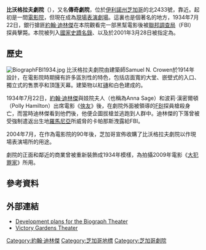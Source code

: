 {{noteTA
|1=zh-hk:俠友; zh-tw:曼哈頓通俗劇; zh-cn:男人世界;
|2=zh-hk:大犯罪家; zh-tw:頭號公敵; zh-cn:公众之敌;
}}
{{Infobox theatre
| name               = 比沃格拉夫劇院<br />Biograph Theatre
| image              = BiographTheater.jpg
| image_size         = 300
| image_alt          = 
| caption            = 2007年6月的比沃格拉夫劇院
| image_map          = 
| map_caption        = 
| pushpin_map        = 
| pushpin_map_caption= 
| address            = 林肯大道北2433號（2433 N. Lincoln Avenue）
| city               = [[芝加哥|芝加哥]][[伊利諾州|伊利諾州]]
| country            = {{USA}}
| latitude           = 
| longitude          = 
| coord_region       = 
| coord_dim          = 
| architect          = Samuel Crowen
| owner              = {{link-en|勝利花園劇院|Victory Gardens Theater}}
| tenant             = 
| operator           = 
| capacity           = Začek McVay: 299<br>Richard Christiansen: 109
| type               = {{link-en|美國地區劇院|Regional theater in the United States|
地區劇院}}
| opened             = 1914年
| reopened           = 
| yearsactive        = 
| rebuilt            = 2006年
| closed             = 
| demolished         = 
| othernames         = 
| production         = 
| currentuse         = 
| website            = {{URL|http://www.victorygardens.org}}
{{Infobox NRHP | embed=yes 
  | name = 比沃格拉夫劇院<br />Biograph Theater
  | nrhp_type = 
  | designated_other1_name= {{link-en|芝加哥地標列表|List of Chicago Landmarks|芝加哥地標}}
  | designated_other1_date= 2001年3月28日
  | designated_other1_abbr= CL
  | designated_other1_link= 芝加哥地標
  | designated_other1_color= #aaccff
  | image = 
  | caption = 
  | location= 
  | coordinates = {{coord|41|55|34.5|N|87|38|59.6|W|display=inline,title}}
| locmapin =
  | built = 1915年
  | architect = 
  | architecture = 古典復興
  | added = 1984年5月17日<ref name="nris">{{NRISref|2009a}}</ref>
  | area =
  | governing_body = 私人
  | refnum = 84000934
}}
}}
'''比沃格拉夫劇院'''（{{lang-en|'''Biograph Theater'''}}），又名'''傳奇劇院'''，位於[[伊利諾州|伊利諾州]][[芝加哥|芝加哥]]的{{link-en|林肯大道 (芝加哥)|Lincoln Avenue (Chicago)|林肯大道}}北2433號，靠近{{link-en|林肯公園 (芝加哥)|Lincoln Park, Chicago|林肯公園}}。起初是一間[[電影院|電影院]]，但現在成為[[劇場_(藝術)|現場表演劇場]]。這裏也是個著名的地方，1934年7月22日，銀行搶匪[[約翰·迪林傑|約翰·迪林傑]]在本院觀看完一部黑幫電影後被[[聯邦調查局|聯邦調查局]]（FBI）探員擊斃。本院被列入[[國家史蹟名錄|國家史蹟名錄]]、以及於2001年3月28日被指定為{{link-en|芝加哥地標列表|List of Chicago Landmarks|芝加哥地標}}。

== 歷史 ==
[[File:BiographFBI1934.jpg|thumb]]
比沃格拉夫劇院由建築師Samuel N. Crowen於1914年設計，在電影院時期擁有許多區別性的特色，包括店面寬的大堂、嵌壁式的入口、獨立式的售票亭和頂篷天幕。建築物以紅[[磚|磚]]和白色{{link-en|上光建築陶瓦|Glazed architectural terra-cotta|上光陶瓦}}建成的。

1934年7月22日，[[約翰·迪林傑|約翰·迪林傑]]與妓院夫人{{link-en|安娜·卡帕那斯|Ana Cumpănaș}}（也稱為Anna Sage）和波莉·漢密爾頓（Polly Hamilton）出席電影《[[俠友|俠友]]》後，在劇院外面被{{link-en|梅爾文·珀維斯|Melvin Purvis}}領導的[[联邦调查局|FBI]]探員槍殺身亡，而當時迪林傑看到他們後，他便企圖拔槍並逃跑到人群中。迪林傑的下落曾被受強制遣返出生地[[羅馬尼亞|羅馬尼亞]]所威脅的卡帕那斯洩露給FBI。

2004年7月，在作為電影院的90年後，芝加哥{{link-en|勝利花園劇院|Victory Gardens Theater}}宣佈收購了比沃格拉夫劇院以作現場表演場所的用途。

劇院的正面和鄰近的商業曾被重新裝飾成1934年模樣，為拍攝2009年電影《[[大犯罪家|大犯罪家]]》所用。

== 參考資料 ==
{{reflist}}

== 外部連結 ==
* [https://web.archive.org/web/20060213090705/http://www.victorygardens.org/default.asp?action=article&ID=48 Development plans for the Biograph Theater]
* [http://www.victorygardens.org/ Victory Gardens Theater]

[[Category:約翰·迪林傑|Category:約翰·迪林傑]]
[[Category:芝加哥地標|Category:芝加哥地標]]
[[Category:芝加哥劇院|Category:芝加哥劇院]]